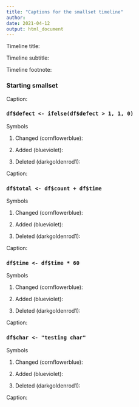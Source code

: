 ```yaml
---
title: "Captions for the smallset timeline"
author: 
date: 2021-04-12
output: html_document
---
```


Timeline title: 

Timeline subtitle: 

Timeline footnote: 

### Starting smallset

Caption: 

### `df$defect <- ifelse(df$defect > 1, 1, 0)`

Symbols

1. Changed (cornflowerblue):

2. Added (blueviolet):

3. Deleted (darkgoldenrod1):

Caption: 

### `df$total <- df$count + df$time`

Symbols

1. Changed (cornflowerblue):

2. Added (blueviolet):

3. Deleted (darkgoldenrod1):

Caption: 

### `df$time <- df$time * 60`

Symbols

1. Changed (cornflowerblue):

2. Added (blueviolet):

3. Deleted (darkgoldenrod1):

Caption: 

### `df$char <- "testing char"`

Symbols

1. Changed (cornflowerblue):

2. Added (blueviolet):

3. Deleted (darkgoldenrod1):

Caption: 
